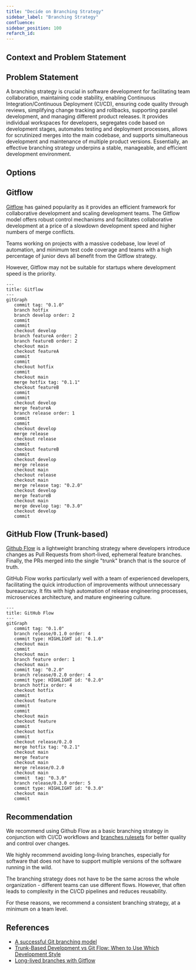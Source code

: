 ```yaml
---
title: "Decide on Branching Strategy"
sidebar_label: "Branching Strategy"
confluence:
sidebar_position: 100
refarch_id:
---
```


## Context and Problem Statement

## Problem Statement
A branching strategy is crucial in software development for facilitating team collaboration,
maintaining code stability, enabling Continuous Integration/Continuous Deployment (CI/CD),
ensuring code quality through reviews, simplifying change tracking and rollbacks,
supporting parallel development, and managing different product releases.
It provides individual workspaces for developers, segregates code based on development stages,
automates testing and deployment processes, allows for scrutinized merges into the main codebase,
and supports simultaneous development and maintenance of multiple product versions.
Essentially, an effective branching strategy underpins a stable, manageable, and efficient development environment.

## Options

## Gitflow

[Gitflow](https://nvie.com/posts/a-successful-git-branching-model/) has gained popularity as it provides an efficient
framework for collaborative development and scaling development teams. The Gitflow model offers robust control
mechanisms and facilitates collaborative development at a price of a slowdown development speed and higher numbers
of merge conflicts.

Teams working on projects with a massive codebase, low level of automation, and minimum test
code coverage and teams with a high percentage of junior devs all benefit from the Gitflow strategy.

However, Gitflow may not be suitable for startups where development speed is the priority.


```mermaid
---
title: Gitflow
---
gitGraph
   commit tag: "0.1.0"
   branch hotfix
   branch develop order: 2
   commit
   commit
   checkout develop
   branch featureA order: 2
   branch featureB order: 2
   checkout main
   checkout featureA
   commit
   commit
   checkout hotfix
   commit
   checkout main
   merge hotfix tag: "0.1.1"
   checkout featureB
   commit
   commit
   checkout develop
   merge featureA
   branch release order: 1
   commit
   commit
   checkout develop
   merge release
   checkout release
   commit
   checkout featureB
   commit
   checkout develop
   merge release
   checkout main
   checkout release
   checkout main
   merge release tag: "0.2.0"
   checkout develop
   merge featureB
   checkout main
   merge develop tag: "0.3.0"
   checkout develop
   commit

```

## GitHub Flow (Trunk-based)

[Github Flow](https://docs.github.com/en/get-started/quickstart/github-flow) is a lightweight branching strategy where
developers introduce changes as Pull Requests from short-lived, ephemeral feature branches.
Finally, the PRs merged into the single "trunk" branch that is the source of truth.

GitHub Flow works particularly well with a team of experienced developers, facilitating the quick introduction
of improvements without unnecessary bureaucracy. It fits with high automation of release engineering processes,
microservices architecture, and mature engineering culture.

```mermaid
---
title: GitHub Flow
---
gitGraph
   commit tag: "0.1.0"
   branch release/0.1.0 order: 4
   commit type: HIGHLIGHT id: "0.1.0"
   checkout main
   commit
   checkout main
   branch feature order: 1
   checkout main
   commit tag: "0.2.0"
   branch release/0.2.0 order: 4
   commit type: HIGHLIGHT id: "0.2.0"
   branch hotfix order: 4
   checkout hotfix
   commit
   checkout feature
   commit
   commit
   checkout main
   checkout feature
   commit
   checkout hotfix
   commit
   checkout release/0.2.0
   merge hotfix tag: "0.2.1"
   checkout main
   merge feature
   checkout main
   merge release/0.2.0
   checkout main
   commit  tag: "0.3.0"
   branch release/0.3.0 order: 5
   commit type: HIGHLIGHT id: "0.3.0"
   checkout main
   commit
```

## Recommendation

We recommend using Github Flow as a basic branching strategy in conjunction with СI/CD workflows
and [branches rulesets](https://docs.github.com/en/repositories/configuring-branches-and-merges-in-your-repository/managing-rulesets/about-rulesets)
for better quality and control over changes.

We highly recommend avoiding long-living branches, especially for software that does not have to support multiple
versions of the software running in the wild.

The branching strategy does not have to be the same across the whole organization - different teams can
use different flows. However, that often leads to complexity in the CI/CD pipelines and reduces reusability.

For these reasons, we recommend a consistent branching strategy, at a minimum on a team level.

## References
* [A successful Git branching model](https://nvie.com/posts/a-successful-git-branching-model/)
* [Trunk-Based Development vs Git Flow: When to Use Which Development Style](https://blog.mergify.com/trunk-based-development-vs-git-flow-when-to-use-which-development-style/)
* [Long-lived branches with Gitflow](https://www.thoughtworks.com/radar/techniques/long-lived-branches-with-gitflow)

